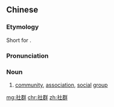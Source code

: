 {{also|社羣}}
==Chinese==
{{zh-forms|t2=社羣}}

===Etymology===
Short for {{zh-l|社會群體}}.

===Pronunciation===
{{zh-pron
|m=shèqún
|c=se5 kwan4
|cat=n
}}

===Noun===
{{zh-noun}}

# [[community]], [[association]], [[social]] [[group]]

[[mg:社群]]
[[chr:社群]]
[[zh:社群]]